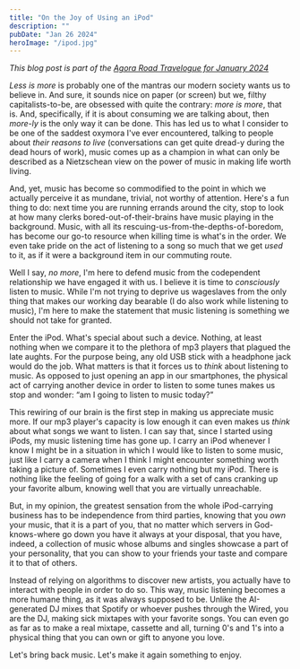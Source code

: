 ```yaml
---
title: "On the Joy of Using an iPod"
description: ""
pubDate: "Jan 26 2024"
heroImage: "/ipod.jpg"
---
```


_This blog post is part of the [Agora Road Travelogue for January 2024](https://forum.agoraroad.com/index.php?threads/agora-road-travelogue-january-24.6313/)_

_Less is more_ is probably one of the mantras our modern society wants us to believe in. And sure, it sounds
nice on paper (or screen) but we, filthy capitalists-to-be, are obsessed with quite the contrary: _more is
more_, that is. And, specifically, if it is about consuming we are talking about, then _more-ly_ is the
only way it can be done. This has led us to what I consider to be one of the saddest oxymora I've ever
encountered, talking to people about _their reasons to live_ (conversations can get quite dread-y during the
dead hours of work), music comes up as a champion in what can only be described as a Nietzschean view on the power
of music in making life worth living.

And, yet, music has become so commodified to the point in which we actually perceive it as mundane, trivial, not
worthy of attention. Here's a fun thing to do: next time you are running errands around the city, stop to look at
how many clerks bored-out-of-their-brains have music playing in the background. Music, with all its
rescuing-us-from-the-depths-of-boredom, has become our go-to resource when killing time is what's in the order. We
even take pride on the act of listening to a song so much that we get _used_ to it, as if it were a
background item in our commuting route.

Well I say, _no more_, I'm here to defend music from the codependent relationship we have engaged it with
us. I believe it is time to _consciously_ listen to music. While I'm not trying to deprive us wageslaves from
the only thing that makes our working day bearable (I do also work while listening to music), I'm here to make the
statement that music listening is something we should not take for granted.

Enter the iPod. What's special about such a device. Nothing, at least nothing when we compare it to the plethora
of mp3 players that plagued the late aughts. For the purpose being, any old USB stick with a headphone jack would
do the job. What matters is that it forces us to _think_ about listening to music. As opposed to just opening
an app in our smartphones, the physical act of carrying another device in order to listen to some tunes makes us
stop and wonder: “am I going to listen to music today?”

This rewiring of our brain is the first step in making us appreciate music more. If our mp3 player's capacity is
low enough it can even makes us _think_ about what songs we want to listen. I can say that, since I started
using iPods, my music listening time has gone up. I carry an iPod whenever I know I might be in a situation in
which I would like to listen to some music, just like I carry a camera when I think I might encounter something
worth taking a picture of. Sometimes I even carry nothing but my iPod. There is nothing like the feeling of going
for a walk with a set of cans cranking up your favorite album, knowing well that you are virtually unreachable.

But, in my opinion, the greatest sensation from the whole iPod-carrying business has to be independence from
third parties, knowing that you _own_ your music, that it is a part of you, that no matter which servers in
God-knows-where go down you have it always at your disposal, that you have, indeed, a collection of music whose
albums and singles showcase a part of your personality, that you can show to your friends your taste and compare
it to that of others.

Instead of relying on algorithms to discover new artists, you actually have to interact with people in order to
do so. This way, music listening becomes a more humane thing, as it was always supposed to be. Unlike the
AI-generated DJ mixes that Spotify or whoever pushes through the Wired, you are the DJ, making sick mixtapes with
your favorite songs. You can even go as far as to make a real mixtape, cassette and all, turning 0's and 1's into
a physical thing that you can own or gift to anyone you love.

Let's bring back music. Let's make it again something to enjoy.
